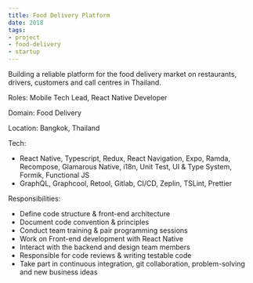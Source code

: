 ```yaml
---
title: Food Delivery Platform
date: 2018
tags:
- project
- food-delivery
- startup
---
```


Building a reliable platform for the food delivery market on restaurants, drivers, customers and call centres in Thailand.

Roles: Mobile Tech Lead, React Native Developer

Domain: Food Delivery

Location: Bangkok, Thailand

Tech:
- React Native, Typescript, Redux, React Navigation, Expo, Ramda, Recompose, Glamarous Native, i18n, Unit Test, UI & Type System, Formik, Functional JS
- GraphQL, Graphcool, Retool, Gitlab, CI/CD, Zeplin, TSLint, Prettier

Responsibilities:
- Define code structure & front-end architecture
- Document code convention & principles
- Conduct team training & pair programming sessions
- Work on Front-end development with React Native
- Interact with the backend and design team members
- Responsible for code reviews & writing testable code
- Take part in continuous integration, git collaboration, problem-solving and new business ideas
